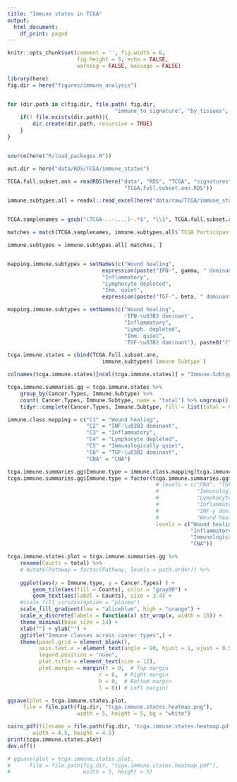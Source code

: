 ```yaml
---
title: "Immune states in TCGA"
output:
  html_document:
    df_print: paged
---
```


```r
knitr::opts_chunk$set(comment = '', fig.width = 6, 
                      fig.height = 5, echo = FALSE, 
                      warning = FALSE, message = FALSE)
```


```r
library(here)
fig.dir = here("figures/immune_analysis")


for (dir.path in c(fig.dir, file.path( fig.dir, 
                                  "immune_to_signature", "by_tissues", "oddsratio"))) {
    if(! file.exists(dir.path)){
        dir.create(dir.path, recursive = TRUE)
    }   
}


source(here("R/load_packages.R"))

out.dir = here("data/RDS/TCGA/immune_states")
```


```r
TCGA.full.subset.ann = readRDS(here("data", "RDS", "TCGA", "signatures",
                                     "TCGA.full.subset.ann.RDS"))

immune.subtypes.all = readxl::read_excel(here("data/raw/TCGA/immune_states/1-s2.0-S1074761318301213-mmc2.xlsx"))


TCGA.samplenames = gsub("(TCGA-..-....)-.*$", "\\1", TCGA.full.subset.ann$Sample.Names)

matches = match(TCGA.samplenames, immune.subtypes.all$`TCGA Participant Barcode`)

immune.subtypes = immune.subtypes.all[ matches, ]


mapping.immune.subtypes = setNames(c("Wound healing", 
                              expression(paste("IFN-", gamma, " dominant")),
                              "Inflammatory",
                              "Lymphocyte depleted",
                              "Imm. quiet",
                              expression(paste("TGF-", beta, " dominant"))), paste0("C", 1:6))

mapping.immune.subtypes = setNames(c("Wound healing", 
                                     'IFN-\u03B3 dominant',
                                     "Inflammatory",
                                     "Lymph. depleted",
                                     "Imm. quiet",
                                     'TGF-\u03B2 dominant'), paste0("C", 1:6))

tcga.immune.states = cbind(TCGA.full.subset.ann,
                              immune.subtypes$`Immune Subtype`)

colnames(tcga.immune.states)[ncol(tcga.immune.states)] = "Immune.Subtype"
```



```r
tcga.immune.summaries.gg = tcga.immune.states %>% 
    group_by(Cancer.Types, Immune.Subtype) %>% 
    count( Cancer.Types, Immune.Subtype, name = "total") %>% ungroup() %>% 
    tidyr::complete(Cancer.Types, Immune.Subtype, fill = list(total = 0))

immune.class.mapping = c("C1" = "Wound healing",
                         "C2" = "INF-\u03B3 dominant",
                         "C3" = "Inflammatory",
                         "C4" = "Lymphocyte depleted",
                         "C5" = "Immunologically quiet",
                         "C6" = "TGF-\u03B2 dominant",
                         "CNA" = "CNA")

tcga.immune.summaries.gg$Immune.type = immune.class.mapping[tcga.immune.summaries.gg$Immune.Subtype]
tcga.immune.summaries.gg$Immune.type = factor(tcga.immune.summaries.gg$Immune.type,
                                               # levels = c("CNA", "TGF-β dominant",
                                               #            "Immunologically quiet",
                                               #            "Lymphocyte depleted",
                                               #            "Inflammatory",
                                               #            "INF-γ dominant",
                                               #            "Wound healing")
                                               levels = c("Wound healing", "INF-γ dominant",
                                                          "Inflammatory", "Lymphocyte depleted",
                                                          "Immunologically quiet", "TGF-β dominant",
                                                          "CNA"))

tcga.immune.states.plot = tcga.immune.summaries.gg %>% 
    rename(Counts = total) %>% 
    # mutate(Pathway = factor(Pathway, levels = path.order)) %>% 
    
    ggplot(aes(x = Immune.type, y = Cancer.Types) ) + 
        geom_tile(aes(fill = Counts), color = "gray80") +
        geom_text(aes(label = Counts), size = 3.4) + 
    #scale_fill_viridis(option = "plasma")
    scale_fill_gradient(low = "aliceblue", high = "orange") + 
    scale_x_discrete(labels = function(x) str_wrap(x, width = 10)) +
    theme_minimal(base_size = 14) + 
    xlab("") + ylab("") + 
    ggtitle("Immune classes across cancer types",) +
    theme(panel.grid = element_blank(),
          axis.text.x = element_text(angle = 90, hjust = 1, vjust = 0.5),
          legend.position = "none",
          plot.title = element_text(size = 12),
          plot.margin = margin(t = 0,  # Top margin
                             r = 0,  # Right margin
                             b = 0,  # Bottom margin
                             l = 0)) # Left margin)

ggsave(plot = tcga.immune.states.plot, 
     file = file.path(fig.dir, "tcga.immune.states.heatmap.png"),
                      width = 5, height = 5, bg = "white")

cairo_pdf(filename = file.path(fig.dir, "tcga.immune.states.heatmap.pdf"),
        width = 4.5, height = 4.5)
print(tcga.immune.states.plot)
dev.off()

# ggsave(plot = tcga.immune.states.plot, 
#      file = file.path(fig.dir, "tcga.immune.states.heatmap.pdf"),
#                       width = 5, height = 5)
```

